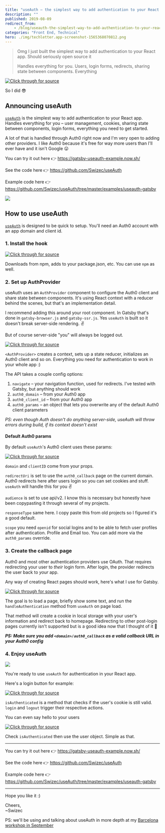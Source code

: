 ```yaml
---
title: "useAuth – the simplest way to add authentication to your React app"
description: ""
published: 2019-08-09
redirect_from:
    - /blog/useauth-the-simplest-way-to-add-authentication-to-your-react-app/swizec/9179
categories: "Front End, Technical"
hero: ./img/techletter.app-screenshot-1565368070812.png
---
```


> Omg I just built the simplest way to add authentication to your React app. Should seriously open source it
>
> Handles everything for you. Users, login forms, redirects, sharing state between components. Everything

[![Click through for source](./img/techletter.app-screenshot-1565368070812.png)](https://twitter.com/Swizec/status/1156446593874157569)

So I did 😎

## Announcing useAuth

[`useAuth`](https://github.com/Swizec/useAuth) is the simplest way to add authentication to your React app. Handles everything for you – user management, cookies, sharing state between components, login forms, everything you need to get started.

A lot of that is handled through Auth0 right now and I'm very open to adding other providers. I like Auth0 because it's free for way more users than I'll ever have and it isn't Google 😛

You can try it out here 👉 https://gatsby-useauth-example.now.sh/

See the code here 👉 https://github.com/Swizec/useAuth

Example code here 👉 https://github.com/Swizec/useAuth/tree/master/examples/useauth-gatsby

[![](./img/KunEemN.gif)](https://gatsby-useauth-example.now.sh)

## How to use useAuth

[`useAuth`](https://github.com/Swizec/useAuth) is designed to be quick to setup. You'll need an Auth0 account with an app domain and client id.

### 1. Install the hook

[![Click through for source](./img/techletter.app-screenshot-1565368072267.png)](<https://carbon.now.sh/?bg=rgba(255,255,255,1)&t=seti&l=null&ds=true&wc=true&wa=true&pv=48px&ph=32px&ln=false&code=%24%20yarn%20add%20react-use-auth>)

Downloads from npm, adds to your package.json, etc. You can use `npm` as well.

### 2. Set up AuthProvider

useAuth uses an `AuthProvider` component to configure the Auth0 client and share state between components. It's using React context with a reducer behind the scenes, but that's an implementation detail.

I recommend adding this around your root component. In Gatsby that's done in `gatsby-browser.js` and `gatsby-ssr.js`. Yes `useAuth` is built so it doesn't break server-side rendering. ✌️

But of course server-side "you" will always be logged out.

[![Click through for source](./img/techletter.app-screenshot-1565368071557.png)](<https://carbon.now.sh/?bg=rgba(255,255,255,1)&t=seti&l=javascript&ds=true&wc=true&wa=true&pv=48px&ph=32px&ln=false&code=%2F%2F%20gatsby-browser.js%0A%0Aimport%20React%20from%20%22react%22%0Aimport%20%7B%20navigate%20%7D%20from%20%22gatsby%22%0A%0Aimport%20%7B%20AuthProvider%20%7D%20from%20%22react-use-auth%22%0A%0Aexport%20const%20wrapRootElement%20%3D%20(%7B%20element%20%7D)%20%3D%3E%20(%0A%09%3CAuthProvider%0A%09%20%20navigate%3D%7Bnavigate%7D%0A%09%20%20auth0_domain%3D%22useauth.auth0.com%22%0A%09%20%20auth0_client_id%3D%22GjWNFNOHq1ino7lQNJBwEywa1aYtbIzh%22%0A%09%3E%0A%09%20%20%7Belement%7D%0A%09%3C%2FAuthProvider%3E%0A)>)

`<AuthProvider>` creates a context, sets up a state reducer, initializes an Auth0 client and so on. Everything you need for authentication to work in your whole app :)

The API takes a couple config options:

1.  `navigate` – your navigation function, used for redirects. I've tested with Gatsby, but anything should work
2.  `auth0_domain` – from your Auth0 app
3.  `auth0_client_id` – from your Auth0 app
4.  `auth0_params` – an object that lets you overwrite any of the default Auth0 client parameters

_PS: even though Auth doesn't do anything server-side, useAuth will throw errors during build, if its context doesn't exist_

#### Default Auth0 params

By default `useAuth`'s Auth0 client uses these params:

[![Click through for source](./img/techletter.app-screenshot-1565368071495.png)](<https://carbon.now.sh/?bg=rgba(255,255,255,1)&t=seti&l=javascript&ds=true&wc=true&wa=true&pv=48px&ph=32px&ln=false&code=const%20params%20%3D%20%7B%0A%20%20%20%20domain%3A%20auth0_domain%2C%0A%20%20%20%20clientID%3A%20auth0_client_id%2C%0A%20%20%20%20redirectUri%3A%20%60%24%7Bcallback_domain%7D%2Fauth0_callback%60%2C%0A%20%20%20%20audience%3A%20%60https%3A%2F%2F%24%7Bauth0_domain%7D%2Fapi%2Fv2%2F%60%2C%0A%20%20%20%20responseType%3A%20%22token%20id_token%22%2C%0A%20%20%20%20scope%3A%20%22openid%20profile%20email%22%0A%7D%3B>)

`domain` and `clientID` come from your props.

`redirectUri` is set to use the `auth0_callback` page on the current domain. Auth0 redirects here after users login so you can set cookies and stuff. `useAuth` will handle this for you ✌️

`audience` is set to use api/v2. I know this is necessary but honestly have been copypasting it through several of my projects.

`responseType` same here. I copy paste this from old projects so I figured it's a good default.

`scope` you need `openid` for social logins and to be able to fetch user profiles after authentication. Profile and Email too. You can add more via the `auth0_params` override.

### 3. Create the callback page

Auth0 and most other authentication providers use OAuth. That requires redirecting your user to _their_ login form. After login, the provider redirects the user back to _your_ app.

Any way of creating React pages should work, here's what I use for Gatsby.

[![Click through for source](./img/techletter.app-screenshot-1565368071694.png)](<https://carbon.now.sh/?bg=rgba(255,255,255,1)&t=seti&l=javascript&ds=true&wc=true&wa=true&pv=48px&ph=32px&ln=false&code=%2F%2F%20src%2Fpages%2Fauth0_callback%0A%0Aimport%20React%2C%20%7B%20useEffect%20%7D%20from%20%22react%22%0A%0Aimport%20%7B%20useAuth%20%7D%20from%20%22react-use-auth%22%0Aimport%20Layout%20from%20%22..%2Fcomponents%2Flayout%22%0A%0Aconst%20Auth0CallbackPage%20%3D%20()%20%3D%3E%20%7B%0A%20%20const%20%7B%20handleAuthentication%20%7D%20%3D%20useAuth()%0A%20%20useEffect(()%20%3D%3E%20%7B%0A%20%20%20%20handleAuthentication()%0A%20%20%7D%2C%20%5B%5D)%0A%0A%20%20return%20(%0A%20%20%20%20%3CLayout%3E%0A%20%20%20%20%20%20%3Ch1%3E%0A%20%20%20%20%20%20%20%20This%20is%20the%20auth%20callback%20page%2C%20you%20should%20be%20redirected%20immediately.%0A%20%20%20%20%20%20%3C%2Fh1%3E%0A%20%20%20%20%3C%2FLayout%3E%0A%20%20)%0A%7D%0A%0Aexport%20default%20Auth0CallbackPage>)

The goal is to load a page, briefly show some text, and run the `handleAuthentication` method from `useAuth` on page load.

That method will create a cookie in local storage with your user's information and redirect back to homepage. Redirecting to other post-login pages currently isn't supported but is a good idea now that I thought of it 🤔

**_PS: Make sure you add `<domain>/auth0_callback` as a valid callback URL in your Auth0 config_**

### 4. Enjoy useAuth

[![](./img/KunEemN.gif)](https://gatsby-useauth-example.now.sh)

You're ready to use `useAuth` for authentication in your React app.

Here's a login button for example:

[![Click through for source](./img/techletter.app-screenshot-1565368071687.png)](<https://carbon.now.sh/?bg=rgba(255,255,255,1)&t=seti&l=javascript&ds=true&wc=true&wa=true&pv=48px&ph=32px&ln=false&code=%2F%2F%20src%2Fpages%2Findex.js%0A%0Aconst%20Login%20%3D%20()%20%3D%3E%20%7B%0A%20%20const%20%7B%20isAuthenticated%2C%20login%2C%20logout%20%7D%20%3D%20useAuth()%0A%0A%20%20if%20(isAuthenticated())%20%7B%0A%20%20%20%20return%20%3CButton%20onClick%3D%7Blogout%7D%3ELogout%3C%2FButton%3E%0A%20%20%7D%20else%20%7B%0A%20%20%20%20return%20%3CButton%20onClick%3D%7Blogin%7D%3ELogin%3C%2FButton%3E%0A%20%20%7D%0A%7D>)

`isAuthenticated` is a method that checks if the user's cookie is still valid. `login` and `logout` trigger their respective actions.

You can even say hello to your users

[![Click through for source](./img/techletter.app-screenshot-1565368071620.png)](<https://carbon.now.sh/?bg=rgba(255,255,255,1)&t=seti&l=javascript&ds=true&wc=true&wa=true&pv=48px&ph=32px&ln=false&code=%2F%2F%20src%2Fpages%2Findex.js%0A%0Aconst%20IndexPage%20%3D%20()%20%3D%3E%20%7B%0A%20%20const%20%7B%20isAuthenticated%2C%20user%20%7D%20%3D%20useAuth()%0A%0A%20%20return%20(%0A%20%20%20%20%3CLayout%3E%0A%20%20%20%20%20%20%3CSEO%20title%3D%22Home%22%20%2F%3E%0A%20%20%20%20%20%20%3Ch1%3EHi%20%7BisAuthenticated()%20%3F%20user.name%20%3A%20%22people%22%7D%3C%2Fh1%3E>)

Check `isAuthenticated` then use the user object. Simple as that.

---

You can try it out here 👉 https://gatsby-useauth-example.now.sh/

See the code here 👉 https://github.com/Swizec/useAuth

Example code here 👉 https://github.com/Swizec/useAuth/tree/master/examples/useauth-gatsby

---

Hope you like it :)

Cheers,  
~Swizec

PS: we'll be using and talking about useAuth in more depth at my [Barcelona workshop in September](https://swizec.com/blog/come-hang-out-in-barcelona-and-learn-graphql-serverless-gatsby/)
